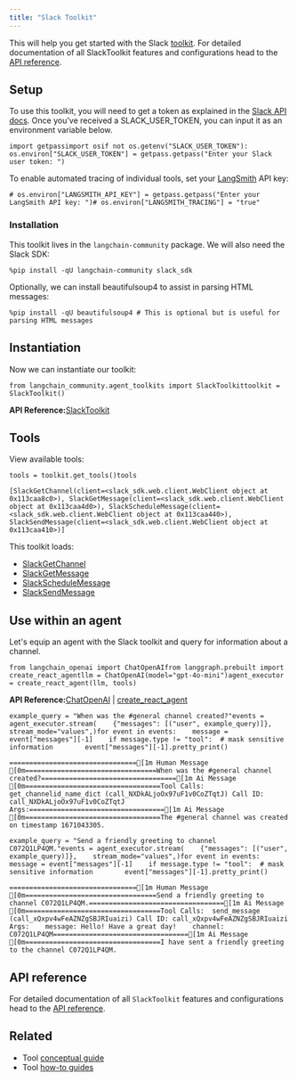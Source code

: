 ```yaml
---
title: "Slack Toolkit"
---
```


This will help you get started with the Slack [toolkit](/src/oss/concepts/tools/#toolkits). For detailed documentation of all SlackToolkit features and configurations head to the [API reference](https://python.langchain.com/api_reference/community/agent_toolkits/langchain_community.agent_toolkits.slack.toolkit.SlackToolkit.html).

## Setup

To use this toolkit, you will need to get a token as explained in the [Slack API docs](https://api.slack.com/tutorials/tracks/getting-a-token). Once you've received a SLACK\_USER\_TOKEN, you can input it as an environment variable below.

```
import getpassimport osif not os.getenv("SLACK_USER_TOKEN"):    os.environ["SLACK_USER_TOKEN"] = getpass.getpass("Enter your Slack user token: ")
```

To enable automated tracing of individual tools, set your [LangSmith](https://docs.smith.langchain.com/) API key:

```
# os.environ["LANGSMITH_API_KEY"] = getpass.getpass("Enter your LangSmith API key: ")# os.environ["LANGSMITH_TRACING"] = "true"
```

### Installation

This toolkit lives in the `langchain-community` package. We will also need the Slack SDK:

```
%pip install -qU langchain-community slack_sdk
```

Optionally, we can install beautifulsoup4 to assist in parsing HTML messages:

```
%pip install -qU beautifulsoup4 # This is optional but is useful for parsing HTML messages
```

## Instantiation

Now we can instantiate our toolkit:

```
from langchain_community.agent_toolkits import SlackToolkittoolkit = SlackToolkit()
```

**API Reference:**[SlackToolkit](https://python.langchain.com/api_reference/community/agent_toolkits/langchain_community.agent_toolkits.slack.toolkit.SlackToolkit.html)

## Tools

View available tools:

```
tools = toolkit.get_tools()tools
```

```
[SlackGetChannel(client=<slack_sdk.web.client.WebClient object at 0x113caa8c0>), SlackGetMessage(client=<slack_sdk.web.client.WebClient object at 0x113caa4d0>), SlackScheduleMessage(client=<slack_sdk.web.client.WebClient object at 0x113caa440>), SlackSendMessage(client=<slack_sdk.web.client.WebClient object at 0x113caa410>)]
```

This toolkit loads:

* [SlackGetChannel](https://python.langchain.com/api_reference/community/tools/langchain_community.tools.slack.get_channel.SlackGetChannel.html)
* [SlackGetMessage](https://python.langchain.com/api_reference/community/tools/langchain_community.tools.slack.get_message.SlackGetMessage.html)
* [SlackScheduleMessage](https://python.langchain.com/api_reference/community/tools/langchain_community.tools.slack.schedule_message.SlackScheduleMessage.html)
* [SlackSendMessage](https://python.langchain.com/api_reference/community/tools/langchain_community.tools.slack.send_message.SlackSendMessage.html)

## Use within an agent

Let's equip an agent with the Slack toolkit and query for information about a channel.

```
from langchain_openai import ChatOpenAIfrom langgraph.prebuilt import create_react_agentllm = ChatOpenAI(model="gpt-4o-mini")agent_executor = create_react_agent(llm, tools)
```

**API Reference:**[ChatOpenAI](https://python.langchain.com/api_reference/openai/chat_models/langchain_openai.chat_models.base.ChatOpenAI.html) | [create\_react\_agent](https://langchain-ai.github.io/langgraph/reference/prebuilt/#langgraph.prebuilt.chat_agent_executor.create_react_agent)

```
example_query = "When was the #general channel created?"events = agent_executor.stream(    {"messages": [("user", example_query)]},    stream_mode="values",)for event in events:    message = event["messages"][-1]    if message.type != "tool":  # mask sensitive information        event["messages"][-1].pretty_print()
```

```
================================[1m Human Message [0m=================================When was the #general channel created?==================================[1m Ai Message [0m==================================Tool Calls:  get_channelid_name_dict (call_NXDkALjoOx97uF1v0CoZTqtJ) Call ID: call_NXDkALjoOx97uF1v0CoZTqtJ  Args:==================================[1m Ai Message [0m==================================The #general channel was created on timestamp 1671043305.
```

```
example_query = "Send a friendly greeting to channel C072Q1LP4QM."events = agent_executor.stream(    {"messages": [("user", example_query)]},    stream_mode="values",)for event in events:    message = event["messages"][-1]    if message.type != "tool":  # mask sensitive information        event["messages"][-1].pretty_print()
```

```
================================[1m Human Message [0m=================================Send a friendly greeting to channel C072Q1LP4QM.==================================[1m Ai Message [0m==================================Tool Calls:  send_message (call_xQxpv4wFeAZNZgSBJRIuaizi) Call ID: call_xQxpv4wFeAZNZgSBJRIuaizi  Args:    message: Hello! Have a great day!    channel: C072Q1LP4QM==================================[1m Ai Message [0m==================================I have sent a friendly greeting to the channel C072Q1LP4QM.
```

## API reference

For detailed documentation of all `SlackToolkit` features and configurations head to the [API reference](https://python.langchain.com/api_reference/community/agent_toolkits/langchain_community.agent_toolkits.slack.toolkit.SlackToolkit.html).

## Related

* Tool [conceptual guide](/src/oss/concepts/tools)
* Tool [how-to guides](/src/oss/how_to/#tools)
